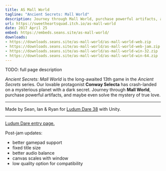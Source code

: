 ```yaml
---
title: AS Mall World
tagline: "Ancient Secrets: Mall World"
description: Journey through Mall World, purchase powerful artifacts, and maybe even solve the mystery of true love.
url: https://sweetheartsquad.itch.io/as-mall-world
date: 2017 April 25
embed: https://embeds.seans.site/as-mall-world/
downloads:
- https://downloads.seans.site/as-mall-world/as-mall-world-web.zip
- https://downloads.seans.site/as-mall-world/as-mall-world-web-jam.zip
- https://downloads.seans.site/as-mall-world/as-mall-world-win-32.zip
- https://downloads.seans.site/as-mall-world/as-mall-world-win-64.zip
---
```


TODO: full page description

*Ancient Secrets: Mall World* is the long-awaited 13th game in the *Ancient Secrets* series. Our lovable protagonist **Conway Selecta** has crash-landed on a mysterious planet with a dark secret. Journey through **Mall World**, purchase powerful artifacts, and maybe even solve the mystery of true love.

---

Made by Sean, Ian & Ryan for [Ludum Dare 38](https://ldjam.com/) with Unity.

---

[Ludum Dare entry page.](https://ldjam.com/events/ludum-dare/38/as-mall-world)

Post-jam updates:

- better gamepad support
- fixed title size
- better audio balance
- canvas scales with window
- low quality option for compatibility
